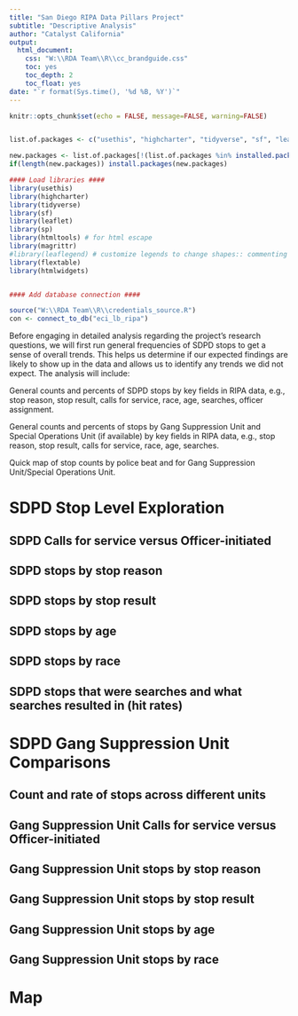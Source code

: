 ```yaml
---
title: "San Diego RIPA Data Pillars Project"
subtitle: "Descriptive Analysis"
author: "Catalyst California"
output:
  html_document:
    css: "W:\\RDA Team\\R\\cc_brandguide.css"
    toc: yes
    toc_depth: 2
    toc_float: yes
date: "`r format(Sys.time(), '%d %B, %Y')`"
---
```


<link href="https://fonts.googleapis.com/css2?family=Inter:wght@100;200;300;400;500;600;700;800;900&display=swap" rel="stylesheet">
```r

knitr::opts_chunk$set(echo = FALSE, message=FALSE, warning=FALSE)


list.of.packages <- c("usethis", "highcharter", "tidyverse", "sf", "leaflet", "sp", "htmltools", "magrittr", "flextable", "htmlwidgets")

new.packages <- list.of.packages[!(list.of.packages %in% installed.packages()[,"Package"])]
if(length(new.packages)) install.packages(new.packages)

#### Load libraries ####
library(usethis)
library(highcharter)
library(tidyverse)
library(sf)
library(leaflet)
library(sp)
library(htmltools) # for html escape
library(magrittr)
#library(leaflegend) # customize legends to change shapes:: commenting out because not needed for high injury network maps for now
library(flextable)
library(htmlwidgets)


#### Add database connection ####

source("W:\\RDA Team\\R\\credentials_source.R")
con <- connect_to_db("eci_lb_ripa")

```

Before engaging in detailed analysis regarding the project’s research questions, we will first run general frequencies of SDPD stops to get a sense of overall trends. This helps us determine if our expected findings are likely to show up in the data and allows us to identify any trends we did not expect. The analysis will include: 

General counts and percents of SDPD stops by key fields in RIPA data, e.g., stop reason, stop result, calls for service, race, age, searches, officer assignment. 

General counts and percents of stops by Gang Suppression Unit and Special Operations Unit (if available) by key fields in RIPA data, e.g., stop reason, stop result, calls for service, race, age, searches. 

Quick map of stop counts by police beat and for Gang Suppression Unit/Special Operations Unit. 

# SDPD Stop Level Exploration

## SDPD Calls for service versus Officer-initiated

## SDPD stops by stop reason

## SDPD stops by stop result

## SDPD stops by age

## SDPD stops by race

## SDPD stops that were searches and what searches resulted in (hit rates)

# SDPD Gang Suppression Unit Comparisons

## Count and rate of stops across different units

## Gang Suppression Unit Calls for service versus Officer-initiated

## Gang Suppression Unit stops by stop reason

## Gang Suppression Unit stops by stop result

## Gang Suppression Unit stops by age

## Gang Suppression Unit stops by race

# Map

